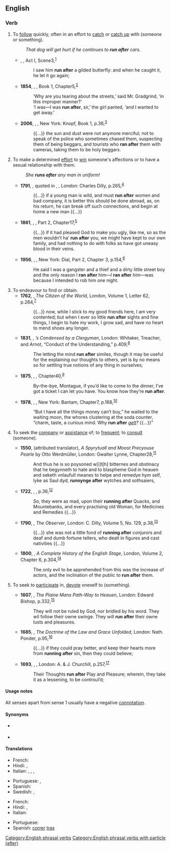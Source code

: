 ==English==

===Verb===
{{head|en|verb}}

# To [[follow]] quickly, often in an effort to [[catch]] or [[catch up]] with (someone or something).
#: ''That dog will get hurt if he continues to '''run after''' cars.''
#* {{circa|1607}} {{w|William Shakespeare}}, ''{{w|Coriolanus}}'', Act I, Scene{{nbsp}}3,<sup>[http://www.opensourceshakespeare.org/views/plays/play_view.php?WorkID=coriolanus&Scope=entire&pleasewait=1&msg=pl]</sup>
#*: I saw him '''run after''' a gilded butterfly: and when he caught it, he let it go again;
#* '''1854''', {{w|Charles Dickens}}, ''{{w|Hard Times}}'', Book 1, Chapter{{nbsp}}5,<sup>[http://www.gutenberg.org/files/786/786-h/786-h.htm]</sup>
#*: ‘Why are you tearing about the streets,’ said Mr. Gradgrind, ‘in this improper manner?’
#*: ‘I was—I was '''run after''', sir,’ the girl panted, ‘and I wanted to get away.’
#* '''2006''', {{w|Ngũgĩ wa Thiong'o}}, ''{{w|Wizard of the Crow}}'', New York: Knopf, Book 1, p.{{nbsp}}36,<sup>[https://books.google.ca/books?id=k5snFSTVhOsC&printsec=frontcover#v=onepage&q&f=false]</sup>
#*: {{...}} the sun and dust were not anymore merciful; not to speak of the police who sometimes chased them, suspecting them of being beggars, and tourists who '''ran after''' them with cameras, taking them to be holy beggars.
# To make a determined [[effort]] to [[win]] someone's affections or to have a sexual relationship with them.
#: ''She '''runs after''' any man in uniform!''
#* '''1791''', {{w|Samuel Johnson}}, quoted in {{w|James Boswell}}, ''{{w|The Life of Samuel Johnson}}'', London: Charles Dilly, p.{{nbsp}}265,<sup>[http://name.umdl.umich.edu/004839390.0001.002]</sup>
#*: {{...}} if a young man is wild, and must '''run after''' women and bad company, it is better this should be done abroad, as, on his return, he can break off such connections, and begin at home a new man {{...}}
#* '''1861''', {{w|George Eliot}}, ''{{w|Silas Marner}}'', Part 2, Chapter{{nbsp}}17,<sup>[http://www.gutenberg.org/files/550/550-h/550-h.htm]</sup>
#*: {{...}} if it had pleased God to make you ugly, like me, so as the men wouldn’t ha’ '''run after''' you, we might have kept to our own family, and had nothing to do with folks as have got uneasy blood in their veins.
#* '''1956''', {{w|James Baldwin}}, ''{{w|Giovanni's Room|Giovanni’s Room}}'', New York: Dial, Part 2, Chapter 3, p.{{nbsp}}154,<sup>[https://archive.org/details/giovannisroomnov00bald]</sup>
#*: He said I was a gangster and a thief and a dirty little street boy and the only reason I '''ran after''' him—''I'' '''ran after''' ''him''—was because I intended to rob him one night.
# To endeavour to find or obtain.
#* '''1762''', {{w|Oliver Goldsmith}}, ''The Citizen of the World'', London, Volume 1, Letter 62, p.{{nbsp}}284,<sup>[http://name.umdl.umich.edu/004897171.0001.001]</sup>
#*: {{...}} now, while I stick to my good friends here, I am very contented; but when I ever so little '''run after''' sights and fine things, I begin to hate my work, I grow sad, and have no heart to mend shoes any longer.
#* '''1831''', {{w|Abraham John Valpy}}, ''{{w|John Locke|Locke}}’s {{w|An Essay Concerning Human Understanding|Essay on the Human Understanding}} Condensed by a Clergyman'', London: Whitaker, Treacher, and Arnot, “Conduct of the Understanding,” p.{{nbsp}}409,<sup>[https://archive.org/stream/lockesessayonhu00lockgoog]</sup>
#*: The letting the mind '''run after''' similes, though it may be useful for the explaining our thoughts to others, yet is by no means so for settling true notions of any thing in ourselves;
#* '''1875''', {{w|Anthony Trollope}}, ''{{w|The Way We Live Now}}'', Chapter{{nbsp}}40,<sup>[http://www.gutenberg.org/files/5231/5231-h/5231-h.htm]</sup>
#*: By-the-bye, Montague, if you’d like to come to the dinner, I’ve got a ticket I can let you have. You know how they’re '''run after'''.
#* '''1978''', {{w|Andrew Holleran}}, ''{{w|Dancer from the Dance}}'', New York: Bantam, Chapter{{nbsp}}7, p.{{nbsp}}168,<sup>[https://openlibrary.org/books/OL24204596M/The_dancer_from_the_dance]</sup>
#*: “But I have all the things money can’t buy,” he wailed to the waiting moon, the whores clustering at the soda counter, “charm, taste, a curious mind. Why '''run after''' ''[[gelt#Etymology_4|gelt]]?'' {{...}}”
# {{lb|en|obsolete}} To seek the [[company]] or [[assistance]] of; to [[frequent]]; to [[consult]] (someone).
#* '''1550''', {{w|Miles Coverdale}} (attributed translator), ''A Spyrytuall and Moost Precyouse Pearle'' by Otto Werdmüller, London: Gwalter Lynne, Chapter{{nbsp}}28,<sup>[http://name.umdl.umich.edu/A14946.0001.001]</sup>
#*: And thus he is so poysoned w[i]t[h] bitternes and obstinacy that he begynneth to hate and to blaspheme God in heauen and seketh vnlaufull meanes to helpe and remedye hym self, lyke as Saul dyd, '''runnynge after''' wytches and sothsaiers,
#* '''1722''', {{w|Daniel Defoe}}, ''{{w|A Journal of the Plague Year}}'', p.{{nbsp}}36,<sup>[https://archive.org/details/ldpd_11537650_000]</sup>
#*: So, they were as mad, upon their '''running after''' Quacks, and Mountebanks, and every practising old Woman, for Medicines and Remedies {{...}}
#* '''1790''', {{w|Richard Cumberland (dramatist)|Richard Cumberland}}, ''The Observer'', London: C. Dilly, Volume 5, No. 129, p.{{nbsp}}38,<sup>[http://name.umdl.umich.edu/004877346.0001.005]</sup>
#*: {{...}} she was not a little fond of '''running after''' conjurors and deaf and dumb fortune tellers, who dealt in figures and cast nativities {{...}}
#* '''1800''', {{w|Charles Dibdin}}, ''A Complete History of the English Stage'', London, Volume 2, Chapter 6, p.{{nbsp}}304,<sup>[http://name.umdl.umich.edu/004892642.0001.002]</sup>
#*: The only evil to be apprehended from this was the increase of actors, and the inclination of the public to '''run after''' them.
# {{lb|en|obsolete}} To seek to [[participate]] in, [[devote]] oneself to (something).
#* '''1607''', {{w|Arthur Dent (Puritan)|Arthur Dent}}, ''The Plaine Mans Path-Way to Heauen'', London: Edward Bishop, p.{{nbsp}}332,<sup>[http://name.umdl.umich.edu/A20202.0001.001]</sup>
#*: They will not be ruled by God, nor bridled by his word. They wil follow their owne swinge. They will '''run after''' their owne lusts and pleasures.
#* '''1685''', {{w|John Bunyan}}, ''The Doctrine of the Law and Grace Unfolded'', London: Nath. Ponder, p.{{nbsp}}95,<sup>[http://name.umdl.umich.edu/A30141.0001.001]</sup>
#*: {{...}}  if they could pray better, and keep their hearts more from '''running after''' sin, then they could believe;
#* '''1693''', {{w|John Locke}}, ''{{w|Some Thoughts Concerning Education}}'', London: A. & J. Churchill, p.{{nbsp}}257,<sup>[http://name.umdl.umich.edu/A48896.0001.001]</sup>
#*: Their Thoughts '''run after''' Play and Pleasure; wherein, they take it as a lessening, to be controul’d;

====Usage notes====
All senses apart from sense 1 usually have a negative [[connotation]].

====Synonyms====
* {{sense|all senses}} {{l|en|pursue}}
* {{sense|follow quickly; try to win someone's affection}} {{l|en|chase}}

====Translations====
{{trans-top|follow quickly}}
* French: {{t+|fr|courir après}}
* Hindi: {{t|hi|पीछे भागना}}, {{t|hi|पीछे दौड़ना}}
* Italian: {{t+|it|rincorrere}}, {{t+|it|cacciare}}, {{t+|it|inseguire}}, {{t|it|correre dietro}}
{{trans-mid}}
* Portuguese: {{t|pt|correr atrás}}, {{t+|pt|perseguir}}
* Spanish: {{t+|es|perseguir}}
* Swedish: {{t+|sv|jaga}}, {{t|sv|jaga efter}}
{{trans-bottom}}

{{trans-top|try to win someone's affections}}
* French: {{t+|fr|courir après}}
* Hindi: {{t|hi|पीछे भागना}}, {{t|hi|पीछे दौड़ना}}
* Italian: {{t|it|andare dietro}}
{{trans-mid}}
* Portuguese: {{t|pt|correr atrás}}
* Spanish: [[correr]] [[tras]]
{{trans-bottom}}

[[Category:English phrasal verbs]]
[[Category:English phrasal verbs with particle (after)]]